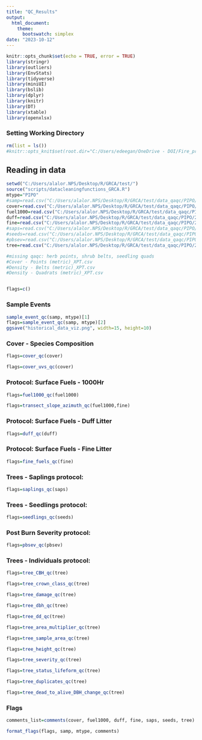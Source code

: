 ```yaml
---
title: "QC_Results"
output: 
  html_document:
    theme:
      bootswatch: simplex
date: "2023-10-12"
---
```


```r
knitr::opts_chunk$set(echo = TRUE, error = TRUE)
library(stringr)
library(outliers)
library(EnvStats)
library(tidyverse)
library(miniUI)
library(bslib)
library(dplyr)
library(knitr)
library(DT)
library(xtable)
library(openxlsx)
```

### Setting Working Directory


```r
rm(list = ls())
#knitr::opts_knit$set(root.dir="C:/Users/edeegan/OneDrive - DOI/Fire_project/Fire_project/tmp")

```

## Reading in data {.tabset}



```r
setwd("C:/Users/alalor.NPS/Desktop/R/GRCA/test/")
source("scripts/datacleaningfunctions_GRCA.R")
mtype="PIPO"
#samp=read.csv("C:/Users/alalor.NPS/Desktop/R/GRCA/test/data_qaqc/PIPO/GRCA_SampleEventReport.csv")
cover=read.csv("C:/Users/alalor.NPS/Desktop/R/GRCA/test/data_qaqc/PIPO/2024/PIPO_Cover - Species Composition (metric)_XPT.csv", na.strings=c("","NA"))
fuel1000=read.csv("C:/Users/alalor.NPS/Desktop/R/GRCA/test/data_qaqc/PIPO/2024/PIPO_Surface Fuels - 1000Hr_XPT.csv", na.strings=c("","NA"))
duff=read.csv("C:/Users/alalor.NPS/Desktop/R/GRCA/test/data_qaqc/PIPO/2024/PIPO_Surface Fuels - Duff_Litter_XPT.csv", na.strings=c("","NA"))
fine=read.csv("C:/Users/alalor.NPS/Desktop/R/GRCA/test/data_qaqc/PIPO/2024/PIPO_Surface Fuels - Fine_XPT.csv", na.strings=c("","NA"))
#saps=read.csv("C:/Users/alalor.NPS/Desktop/R/GRCA/test/data_qaqc/PIPO/PIPO_Trees - Saplings (Diameter Class) (metric)_XPT.csv", na.strings=c("","NA"))
#seeds=read.csv("C:/Users/alalor.NPS/Desktop/R/GRCA/test/data_qaqc/PIPO/PIPO_Trees - Seedlings (Height Class) (metric)_XPT.csv")
#pbsev=read.csv("C:/Users/alalor.NPS/Desktop/R/GRCA/test/data_qaqc/PIPO/PIPO_Post Burn Severity (metric)_XPT.csv")
tree=read.csv("C:/Users/alalor.NPS/Desktop/R/GRCA/test/data_qaqc/PIPO/2024/PIPO_Trees - Individuals (metric)_XPT.csv")

#missing qaqc: herb points, shrub belts, seedling quads
#Cover - Points (metric)_XPT.csv
#Density - Belts (metric)_XPT.csv
#Density - Quadrats (metric)_XPT.csv


flags=c()

```

### Sample Events 
```r
sample_event_qc(samp, mtype)[1]
flags=sample_event_qc(samp, mtype)[2]
ggsave("historical_data_viz.png", width=15, height=10)


```

### Cover - Species Composition
```r
flags=cover_qc(cover)

flags=cover_uvs_qc(cover)
```

### Protocol: Surface Fuels - 1000Hr 
```r
flags=fuel1000_qc(fuel1000)
```

```r
flags=transect_slope_azimuth_qc(fuel1000,fine)
```

### Protocol: Surface Fuels - Duff Litter
```r
flags=duff_qc(duff)
```

### Protocol: Surface Fuels - Fine Litter 
```r
flags=fine_fuels_qc(fine)
```

### Trees - Saplings protocol: 
```r
flags=saplings_qc(saps)
```

### Trees - Seedlings protocol: 

```r
flags=seedlings_qc(seeds)
```

### Post Burn Severity protocol:
```r
flags=pbsev_qc(pbsev)
```

### Trees - Individuals protocol: 

```r

flags=tree_CBH_qc(tree)

flags=tree_crown_class_qc(tree)

flags=tree_damage_qc(tree)

flags=tree_dbh_qc(tree)

flags=tree_dd_qc(tree)

flags=tree_area_multiplier_qc(tree)

flags=tree_sample_area_qc(tree)

flags=tree_height_qc(tree)

flags=tree_severity_qc(tree)

flags=tree_status_lifeform_qc(tree)

flags=tree_duplicates_qc(tree)

flags=tree_dead_to_alive_DBH_change_qc(tree)
```


### Flags 

```r
comments_list=comments(cover, fuel1000, duff, fine, saps, seeds, tree)

format_flags(flags, samp, mtype, comments)
```
